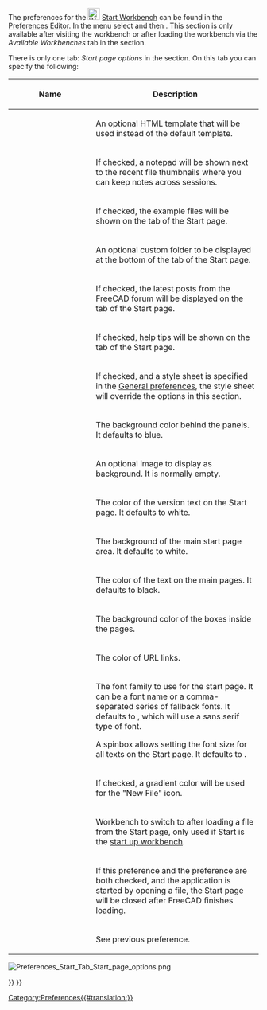 <languages/>

{{VeryImportantMessage|The '''Start Workbench''' is no longer included after version 0.21.<br>
It has been replaced by the Start page that can be accessed via the [[Std_Help_Menu|Help menu]].}}

The preferences for the [[Image:Workbench_Start.svg|24px|link=Start_Workbench]] [[Start_Workbench|Start Workbench]] can be found in the [[Preferences_Editor|Preferences Editor]]. In the menu select {{MenuCommand|Edit → Preferences...}} and then {{MenuCommand|Start}}. This section is only available after visiting the workbench or after loading the workbench via the ''Available Workbenches'' tab in the {{MenuCommand|Workbenches}} section.

There is only one tab: ''Start page options'' in the {{MenuCommand|Start}} section. On this tab you can specify the following:

{| class="wikitable mw-collapsible mw-collapsed"
!style="width: 33%;"|Name
!style="width: 66%;"|Description
|-
| {{MenuCommand|Start page template}}
| An optional HTML template that will be used instead of the default template.
|-
| {{MenuCommand|Show notepad}}
| If checked, a notepad will be shown next to the recent file thumbnails where you can keep notes across sessions.
|-
| {{MenuCommand|Show examples folder contents}}
| If checked, the example files will be shown on the {{Emphasis|Documents}} tab of the Start page.
|-
| {{MenuCommand|Show additional folder}}
| An optional custom folder to be displayed at the bottom of the {{Emphasis|Documents}} tab of the Start page.
|-
| {{MenuCommand|Show forum}}
| If checked, the latest posts from the FreeCAD forum will be displayed on the {{Emphasis|Activity}} tab of the Start page.
|-
| {{MenuCommand|Show tips}}
| If checked, help tips will be shown on the {{Emphasis|Documents}} tab of the Start page.
|-
| {{MenuCommand|Use FreeCAD style sheet}}
| If checked, and a style sheet is specified in the [[Preferences_Editor#General_2|General preferences]], the style sheet will override the options in this section.
|-
| {{MenuCommand|Background color}}
| The background color behind the panels. It defaults to blue.
|-
| {{MenuCommand|Background image}}
| An optional image to display as background. It is normally empty.
|-
| {{MenuCommand|Background text color}}
| The color of the version text on the Start page. It defaults to white.
|-
| {{MenuCommand|Page background color}}
| The background of the main start page area. It defaults to white.
|-
| {{MenuCommand|Page text color}}
| The color of the text on the main pages. It defaults to black.
|-
| {{MenuCommand|Box background color}}
| The background color of the boxes inside the pages.
|-
| {{MenuCommand|Link color}}
| The color of URL links.
|-
| {{MenuCommand|Font family}}
| The font family to use for the start page. It can be a font name or a comma-separated series of fallback fonts. It defaults to {{Value|Arial,Helvetica,sans}}, which will use a sans serif type of font.

A spinbox allows setting the font size for all texts on the Start page. It defaults to {{Value|13px}}.
|-
| {{MenuCommand|Use gradient for New File icon}}
| If checked, a gradient color will be used for the "New File" icon.
|-
| {{MenuCommand|Switch workbench after loading}}
| Workbench to switch to after loading a file from the Start page, only used if Start is the [[Preferences_Editor#Available_Workbenches|start up workbench]].
|-
| {{MenuCommand|Close start page after loading}}
| If this preference and the {{MenuCommand|Close and switch on opening file}} preference are both checked, and the application is started by opening a file, the Start page will be closed after FreeCAD finishes loading.
|-
| {{MenuCommand|Close and switch on opening file}}
| See previous preference.
|}

[[File:Preferences_Start_Tab_Start_page_options.png]]
{{Caption|The Start page options tab}}


{{Start Tools navi{{#translation:}}}}
{{Userdocnavi{{#translation:}}}}
[[Category:Preferences{{#translation:}}]]